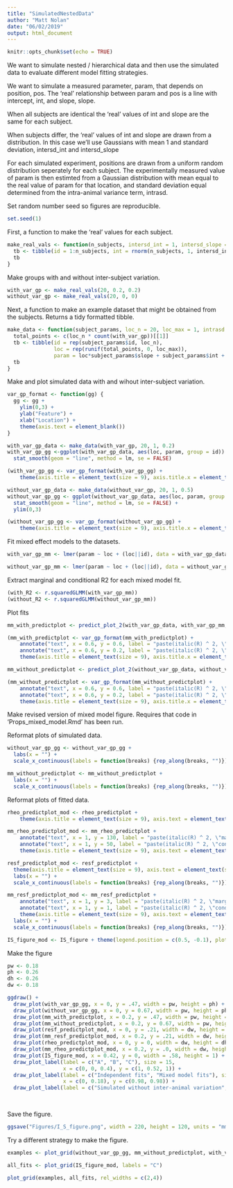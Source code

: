 ```yaml
---
title: "SimulatedNestedData"
author: "Matt Nolan"
date: "06/02/2019"
output: html_document
---
```


```r
knitr::opts_chunk$set(echo = TRUE)
```


We want to simulate nested / hierarchical data and then use the simulated data to evaluate different model fitting strategies.

We want to simulate a measured parameter, param, that depends on position, pos. The 'real' relationship between param and pos is a line with intercept, int, and slope, slope.

When all subjects are identical the 'real' values of int and slope are the same for each subject.

When subjects differ, the 'real' values of int and slope are drawn from a distribution. In this case we'll use Gaussians with mean 1 and standard deviation, intersd_int and intersd_slope

For each simulated experiment, positions are drawn from a uniform random distribution seperately for each subject. The experimentally measured value of param is then estimted from a Gaussian distribution with mean equal to the real value of param for that location, and standard deviation equal determined from the intra-animal variance term, intrasd.

Set random number seed so figures are reproducible.
```r
set.seed(1)
```


First, a function to make the 'real' values for each subject. 
```r
make_real_vals <- function(n_subjects, intersd_int = 1, intersd_slope = 1){
  tb <- tibble(id = 1:n_subjects, int = rnorm(n_subjects, 1, intersd_int), slope = rnorm(n_subjects, 1, intersd_slope))
  tb
}
```


Make groups with and without inter-subject variation.
```r
with_var_gp <- make_real_vals(20, 0.2, 0.2)
without_var_gp <- make_real_vals(20, 0, 0)
```


Next, a function to make an example dataset that might be obtained from the subjects. Returns a tidy formatted tibble.
```r
make_data <- function(subject_params, loc_n = 20, loc_max = 1, intrasd = 1) {
  total_points <- c(loc_n * count(with_var_gp))[[1]]
  tb <- tibble(id = rep(subject_params$id, loc_n),
               loc = rep(runif(total_points, 0, loc_max)),
               param = loc*subject_params$slope + subject_params$int + rnorm(total_points, 0, intrasd))
  tb
}
```


Make and plot simulated data with and wihout inter-subject variation.
```r
var_gp_format <- function(gg) {
  gg <- gg +
    ylim(0,3) +
    ylab("Feature") +
    xlab("Location") +
    theme(axis.text = element_blank())
}

with_var_gp_data <- make_data(with_var_gp, 20, 1, 0.2)
with_var_gp_gg <-ggplot(with_var_gp_data, aes(loc, param, group = id)) +
  stat_smooth(geom = "line", method = lm, se = FALSE)

(with_var_gp_gg <- var_gp_format(with_var_gp_gg) +
    theme(axis.title = element_text(size = 9), axis.title.x = element_text(vjust = 2)))

without_var_gp_data <- make_data(without_var_gp, 20, 1, 0.5)
without_var_gp_gg <- ggplot(without_var_gp_data, aes(loc, param, group = id)) +
  stat_smooth(geom = "line", method = lm, se = FALSE) +
  ylim(0,3)

(without_var_gp_gg <- var_gp_format(without_var_gp_gg) +
    theme(axis.title = element_text(size = 9), axis.title.x = element_text(vjust = 2)))
```

Fit mixed effect models to the datasets.
```r
with_var_gp_mm <- lmer(param ~ loc + (loc||id), data = with_var_gp_data, REML = FALSE)

without_var_gp_mm <- lmer(param ~ loc + (loc||id), data = without_var_gp_data, REML = FALSE)
```

Extract marginal and conditional R2 for each mixed model fit.
```r
(with_R2 <- r.squaredGLMM(with_var_gp_mm))
(without_R2 <- r.squaredGLMM(without_var_gp_mm))
```

Plot fits
```r
mm_with_predictplot <- predict_plot_2(with_var_gp_data, with_var_gp_mm, with_var_gp_data$loc, with_var_gp_data$param)

(mm_with_predictplot <- var_gp_format(mm_with_predictplot) +
    annotate("text", x = 0.6, y = 0.6, label = "paste(italic(R) ^ 2, \"marginal = .49\")", parse = TRUE, size = 2) +
    annotate("text", x = 0.6, y = 0.2, label = "paste(italic(R) ^ 2, \"conditional = .73\")", parse = TRUE, size = 2) +
    theme(axis.title = element_text(size = 9), axis.title.x = element_text(vjust = 2)))

mm_without_predictplot <- predict_plot_2(without_var_gp_data, without_var_gp_mm, without_var_gp_data$loc, without_var_gp_data$param)

(mm_without_predictplot <- var_gp_format(mm_without_predictplot) +
    annotate("text", x = 0.6, y = 0.6, label = "paste(italic(R) ^ 2, \"marginal = .31\")", parse = TRUE, size = 2) +
    annotate("text", x = 0.6, y = 0.2, label = "paste(italic(R) ^ 2, \"conditional = .31\")", parse = TRUE, size = 2)  +
    theme(axis.title = element_text(size = 9), axis.title.x = element_text(vjust = 2)))
```

Make revised version of mixed model figure. Requires that code in 'Props_mixed_model.Rmd' has been run.

Reformat plots of simulated data.
```r
without_var_gp_gg <- without_var_gp_gg +
  labs(x = "") +
  scale_x_continuous(labels = function(breaks) {rep_along(breaks, "")})

mm_without_predictplot <- mm_without_predictplot +
  labs(x = "") +
  scale_x_continuous(labels = function(breaks) {rep_along(breaks, "")})
```


Reformat plots of fitted data.
```r
rheo_predictplot_mod <- rheo_predictplot +
    theme(axis.title = element_text(size = 9), axis.text = element_text(size = 7), axis.title.x = element_text(vjust = 2.5))

mm_rheo_predictplot_mod <- mm_rheo_predictplot +
    annotate("text", x = 1, y = 130, label = "paste(italic(R) ^ 2, \"marginal = .49\")", parse = TRUE, size = 2) +
    annotate("text", x = 1, y = 50, label = "paste(italic(R) ^ 2, \"conditional = .73\")", parse = TRUE, size = 2) +
    theme(axis.title = element_text(size = 9), axis.text = element_text(size = 7), axis.title.x = element_text(vjust = 2.5))

resf_predictplot_mod <- resf_predictplot +
  theme(axis.title = element_text(size = 9), axis.text = element_text(size = 7), axis.title.x = element_text(vjust = 2.5)) +
  labs(x = "") +
  scale_x_continuous(labels = function(breaks) {rep_along(breaks, "")})

mm_resf_predictplot_mod <- mm_resf_predictplot +
    annotate("text", x = 1, y = 3, label = "paste(italic(R) ^ 2, \"marginal = .49\")", parse = TRUE, size = 2) +
    annotate("text", x = 1, y = 1, label = "paste(italic(R) ^ 2, \"conditional = .73\")", parse = TRUE, size = 2) +
    theme(axis.title = element_text(size = 9), axis.text = element_text(size = 7), axis.title.x = element_text(vjust = 2.5)) +
  labs(x = "") +
  scale_x_continuous(labels = function(breaks) {rep_along(breaks, "")})

IS_figure_mod <- IS_figure + theme(legend.position = c(0.5, -0.1), plot.margin = margin(0, 0, 1, 0, "cm"), legend.direction = "horizontal")
```

Make the figure
```r
pw <- 0.18
ph <- 0.26
dh <- 0.26
dw <- 0.18

ggdraw() +
  draw_plot(with_var_gp_gg, x = 0, y = .47, width = pw, height = ph) +
  draw_plot(without_var_gp_gg, x = 0, y = 0.67, width = pw, height = ph) +
  draw_plot(mm_with_predictplot, x = 0.2, y = .47, width = pw, height = ph) +
  draw_plot(mm_without_predictplot, x = 0.2, y = 0.67, width = pw, height = ph)  +
  draw_plot(resf_predictplot_mod, x = 0, y = .21, width = dw, height = dh) +
  draw_plot(mm_resf_predictplot_mod, x = 0.2, y = .21, width = dw, height = dh) +
  draw_plot(rheo_predictplot_mod, x = 0, y = 0, width = dw, height = dh) +
  draw_plot(mm_rheo_predictplot_mod, x = 0.2, y = .0, width = dw, height = dh) +
  draw_plot(IS_figure_mod, x = 0.42, y = 0, width = .58, height = 1) +
  draw_plot_label(label = c("A", "B", "C"), size = 15,
                  x = c(0, 0, 0.4), y = c(1, 0.52, 1)) +
  draw_plot_label(label = c("Independent fits", "Mixed model fits"), size = 9,
                  x = c(0, 0.18), y = c(0.98, 0.98)) +
  draw_plot_label(label = c("Simulated without inter-animal variation", "Simulated with inter-animal variation", "Experimental"), x = c(0, 0.02, 0.1), y = c(0.94, 0.74, 0.50), size = 7)
  
  
```

Save the figure.
```r
ggsave("Figures/I_S_figure.png", width = 220, height = 120, units = "mm")
```


Try a different strategy to make the figure.
```r
examples <- plot_grid(without_var_gp_gg, mm_without_predictplot, with_var_gp_gg, mm_with_predictplot, resf_predictplot_mod, mm_resf_predictplot_mod, rheo_predictplot_mod, mm_rheo_predictplot_mod, labels = c("A", "", "", "", "B", "", "", "", ""), nrow = 4, ncol = 2, rel_widths = c(1,1,4))

all_fits <- plot_grid(IS_figure_mod, labels = "C")

plot_grid(examples, all_fits, rel_widths = c(2,4))
```








